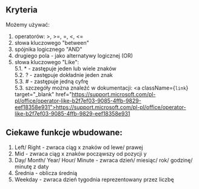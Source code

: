## Kryteria
Możemy używać:
1. operatorów: >, >=, =, <, <=
2. słowa kluczowego "between" 
3. spójnika logicznego "AND"
4. drugiego pola - jako alternatywy logicznej (OR)
5. słowa kluczowego "Like": <br/>
    5.1. * - zastępuje jeden lub wiele znaków <br/>
    5.2. ? - zastępuje dokładnie jeden znak <br/>
    5.3. # - zastępuje jedną cyfrę <br/>
    5.3. szczegóły można znaleźć w dokumentacji: 
    <a className={`link`} target="_blank" href="https://support.microsoft.com/pl-pl/office/operator-like-b2f7ef03-9085-4ffb-9829-eef18358e931">https://support.microsoft.com/pl-pl/office/operator-like-b2f7ef03-9085-4ffb-9829-eef18358e931</a>

## Ciekawe funkcje wbudowane:
1. Left/ Right - zwraca ciąg x znaków od lewe/ prawej
2. Mid - zwraca ciąg x znaków począwszy od pozycji y
3. Day/ Month/ Year/ Hour/ Minute - zwraca dzień/ miesiąc/ rok/ godzinę/ minutę z daty
4. Średnia - oblicza średnią
5. Weekday - zwraca dzień tygodnia reprezentowany przez liczbę